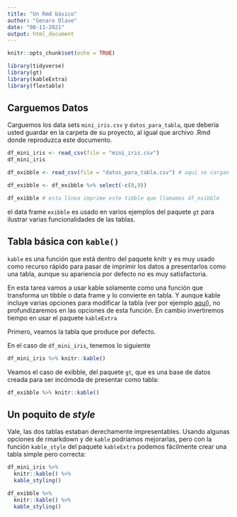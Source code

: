 ```yaml
---
title: "Un Rmd básico"
author: "Genaro Olave"
date: "08-11-2021"
output: html_document
---
```


```r
knitr::opts_chunk$set(echo = TRUE)
```

```r
library(tidyverse)
library(gt)
library(kableExtra)
library(flextable)
```

## Carguemos Datos

Carguemos los data sets `mini_iris.csv` y `datos_para_tabla`, que debería usted guardar en la carpeta de su proyecto, al igual que archivo .Rmd donde reproduzca este documento.

```r
df_mini_iris <- read_csv(file = "mini_iris.csv")
df_mini_iris

df_exibble <- read_csv(file = "datos_para_tabla.csv") # aquí se cargan datos y se crea df_exibble

df_exibble <- df_exibble %>% select(-c(8,9))

df_exibble # esta línea imprime este tibble que llamamos df_exibble
```

el data frame `exibble` es usado en varios ejemplos del paquete `gt` para ilustrar varias funcionalidades de las tablas.

## Tabla básica con `kable()`

`kable` es una función que está dentro del paquete knitr y es muy usado como recurso rápido para pasar de imprimir los datos a presentarlos como una tabla, aunque su apariencia por defecto no es muy satisfactoria.


En esta tarea vamos a usar kable solamente como una función que transforma un tibble o data frame y lo convierte en tabla. Y aunque kable incluye varias opciones para modificar la tabla (ver por ejemplo [aquí](https://bookdown.org/yihui/rmarkdown-cookbook/kable.html)), no profundizaremos en las opciones de esta función. En cambio invertiremos tiempo en usar el paquete `kableExtra`

Primero, veamos la tabla que produce por defecto.

En el caso de `df_mini_iris`, tenemos lo siguiente

```r
df_mini_iris %>% knitr::kable()
```

Veamos el caso de exibble, del paquete `gt`, que es una base de datos creada para ser incómoda de presentar como tabla:

```r
df_exibble %>% knitr::kable() 
```

## Un poquito de *style*

Vale, las dos tablas estaban derechamente impresentables. Usando algunas opciones de rmarkdown y de `kable` podríamos mejorarlas, pero con la función `kable_style` del paquete `kableExtra` podemos fácilmente crear una tabla simple pero correcta:

```r
df_mini_iris %>%
  knitr::kable() %>% 
  kable_styling()
```

```r
df_exibble %>%
  knitr::kable() %>% 
  kable_styling()
```